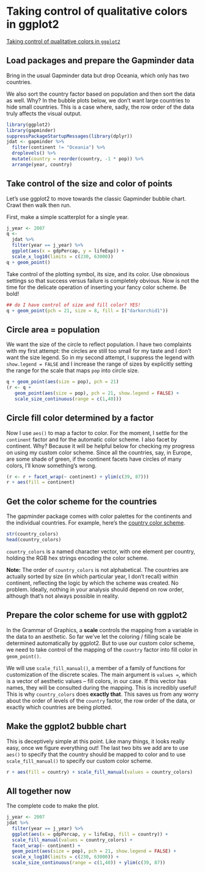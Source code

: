 # Taking control of qualitative colors in ggplot2 {#qualitative-colors}

[Taking control of qualitative colors in `ggplot2`](block019_enforce-color-scheme.html)

## Load packages and prepare the Gapminder data

Bring in the usual Gapminder data but drop Oceania, which only has two countries.

We also sort the country factor based on population and then sort the data as well. Why? In the bubble plots below, we don't want large countries to hide small countries. This is a case where, sadly, the row order of the data truly affects the visual output.

```r
library(ggplot2)
library(gapminder)
suppressPackageStartupMessages(library(dplyr))
jdat <- gapminder %>% 
  filter(continent != "Oceania") %>% 
  droplevels() %>% 
  mutate(country = reorder(country, -1 * pop)) %>% 
  arrange(year, country)  
```

## Take control of the size and color of points

Let's use ggplot2 to move towards the classic Gapminder bubble chart. Crawl then walk then run.

First, make a simple scatterplot for a single year.

```r
j_year <- 2007
q <-
  jdat %>% 
  filter(year == j_year) %>% 
  ggplot(aes(x = gdpPercap, y = lifeExp)) +
  scale_x_log10(limits = c(230, 63000))
q + geom_point()
```

Take control of the plotting symbol, its size, and its color. Use obnoxious settings so that success versus failure is completely obvious. Now is not the time for the delicate operation of inserting your fancy color scheme. Be bold!

```r
## do I have control of size and fill color? YES!
q + geom_point(pch = 21, size = 8, fill = I("darkorchid1"))
```

## Circle area = population

We want the size of the circle to reflect population. I have two complaints with my first attempt: the circles are still too small for my taste and I don't want the size legend. So in my second attempt, I suppress the legend with `show.legend = FALSE` and I increase the range of sizes by explicitly setting the range for the scale that maps `pop` into circle size.

```r
q + geom_point(aes(size = pop), pch = 21)
(r <- q +
   geom_point(aes(size = pop), pch = 21, show.legend = FALSE) +
   scale_size_continuous(range = c(1,40)))
```

## Circle fill color determined by a factor

Now I use `aes()` to map a factor to color. For the moment, I settle for the `continent` factor and for the automatic color scheme. I also facet by continent. Why? Because it will be helpful below for checking my progress on using my custom color scheme. Since all the countries, say, in Europe, are some shade of green, if the continent facets have circles of many colors, I'll know something's wrong.

```r
(r <- r + facet_wrap(~ continent) + ylim(c(39, 87)))
r + aes(fill = continent)
```

## Get the color scheme for the countries

The gapminder package comes with color palettes for the continents and the individual countries. For example, here's the [country color scheme](https://github.com/jennybc/gapminder/blob/master/data-raw/gapminder-color-scheme-ggplot2.png).

```r
str(country_colors)
head(country_colors)
```

`country_colors` is a named character vector, with one element per country, holding the RGB hex strings encoding the color scheme.

__Note:__ The order of `country_colors` is not alphabetical. The countries are actually sorted by size (in which particular year, I don't recall) within continent, reflecting the logic by which the scheme was created. No problem. Ideally, nothing in your analysis should depend on row order, although that's not always possible in reality.

## Prepare the color scheme for use with ggplot2

In the Grammar of Graphics, a __scale__ controls the mapping from a variable in the data to an aesthetic. So far we've let the coloring / filling scale be determined automatically by ggplot2. But to use our custom color scheme, we need to take control of the mapping of the `country` factor into fill color in `geom_point()`.

We will use `scale_fill_manual()`, a member of a family of functions for customization of the discrete scales. The main argument is `values =`, which is a vector of aesthetic values -- fill colors, in our case. If this vector has names, they will be consulted during the mapping. This is incredibly useful! This is why `country_colors` does **exactly that**. This saves us from any worry about the order of levels of the `country` factor, the row order of the data, or exactly which countries are being plotted.

## Make the ggplot2 bubble chart

This is deceptively simple at this point. Like many things, it looks really easy, once we figure everything out! The last two bits we add are to use `aes()` to specify that the country should be mapped to color and to use `scale_fill_manual()` to specify our custom color scheme.

```r
r + aes(fill = country) + scale_fill_manual(values = country_colors)
```

## All together now

The complete code to make the plot.

```r
j_year <- 2007
jdat %>% 
  filter(year == j_year) %>% 
  ggplot(aes(x = gdpPercap, y = lifeExp, fill = country)) +
  scale_fill_manual(values = country_colors) +
  facet_wrap(~ continent) +
  geom_point(aes(size = pop), pch = 21, show.legend = FALSE) +
  scale_x_log10(limits = c(230, 63000)) +
  scale_size_continuous(range = c(1,40)) + ylim(c(39, 87))
```


